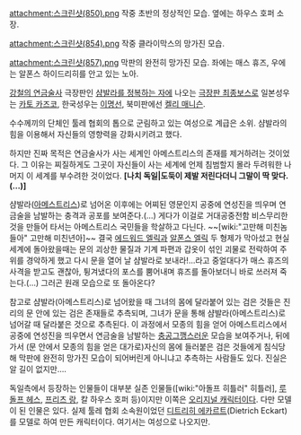 attachment:스크린샷(850).png
작중 초반의 정상적인 모습. 옆에는 하우스 호퍼 소장.

attachment:스크린샷(854).png
작중 클라이막스의 망가진 모습.

attachment:스크린샷(857).png
막판의 완전히 망가진 모습. 좌에는 매스 휴즈, 우에는 알폰스 하이드리히를 안고 있는 노아.


[[강철의 연금술사]] 극장판인 [[샴발라를 정복하는 자]]에 나오는 [[극장판 최종보스]]로 일본성우는 [[카토 카즈코]], 한국성우는 [[이명선]], 북미판에선 [[켈리 매니슨]].

수수께끼의 단체인 툴레 협회의 톱으로 군림하고 있는 여성으로 계급은 소위. 샴발라의 힘을 이용해서 자신들의 영향력을 강화시키려고 했다.

하지만 진짜 목적은 연금술사가 사는 세계인 아메스트리스의 존재를 제거하려는 것이었다. 그 이유는 찌질하게도 그곳이 자신들이 사는 세계에 언제 침범할지 몰라 두려워한 나머지 이 세계를 부수려한 것이었다. '''[나치 독일|도둑이 제발 저린다더니 그말이 딱 맞다.(...)]'''

샴발라([[아메스트리스]])로 넘어온 이후에는 어찌된 영문인지 공중에 연성진을 띄우며 연금술을 남발하는 충격과 공포를 보여준다.(…) 게다가 이걸로 거대공중전함 비스무리한 것을 만들어 타서는 아메스트리스 국민들을 학살하고 다닌다. ~~[wiki:"고만해 미친놈들아" 고만해 미친년아]~~ 결국 [[에드워드 엘릭]]과 [[알폰스 엘릭]] 두 형제가 막아섰고 현실세계에 돌아왔을때는 문의 괴상한 물질과 기계 파편과 갑옷이 섞인 괴물로 전락하여 주위를 경악하게 했고 다시 문을 열어 날 샴발라로 보내라!...라고 중얼대다가 매스 휴즈의 사격을 받고도 괜찮아, 튕겨냈다의 포스를 뿜어내며 휴즈를 돌아보더니 바로 쓰러져 죽는다.(...) 그러곤 원래 모습으로 또 돌아온다?

참고로 샴발라(아메스트리스)로 넘어왔을 때 그녀의 몸에 달라붙어 있는 검은 것들은 진리의 문 안에 있는 검은 존재들로 추측되며, 그녀가 문을 통해 샴발라(아메스트리스)로 넘어갈 때 달라붙은 것으로 추측된다. 이 과정에서 모종의 힘을 얻어 아메스트리스에서 공중에 연성진을 띄우면서 연금술을 남발하는 [[충공그깽]]스러운 모습을 보여주거나, 뒤에 가서 (문 안에서 모종의 힘을 얻은 대가로)자신의 몸에 들러붙은 검은 것들에게 침식당해 막판에 완전히 망가진 모습이 되어버린게 아니냐고 추측하는 사람들도 있다. 진실은 알 길이 없지만….

독일측에서 등장하는 인물들이 대부분 실존 인물들([wiki:"아돌프 히틀러" 히틀러], [[루돌프 헤스]], [[프리츠 랑]], 칼 하우스 호퍼 등)이지만 이쪽은 [[오리지널 캐릭터]]이다. 다만 모델이 된 인물은 있다. 실제 툴레 협회 소속원이었던 [http://en.wikipedia.org/wiki/Dietrich_Eckart 디트리히 에카르트](Dietrich Eckart)를 모델로 하여 만든 캐릭터이다. 여기서는 여성으로 나오지만.
